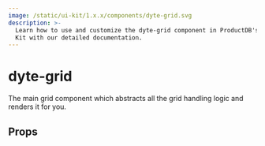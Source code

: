 ```yaml
---
image: /static/ui-kit/1.x.x/components/dyte-grid.svg
description: >-
  Learn how to use and customize the dyte-grid component in ProductDB's Angular UI
  Kit with our detailed documentation.
---
```


# dyte-grid

The main grid component which abstracts all the grid handling logic and renders it for you.

## Props

<PropsTable of="dyte-grid" />

<head>
  <title>Angular UI Kit dyte-grid</title>
</head>
